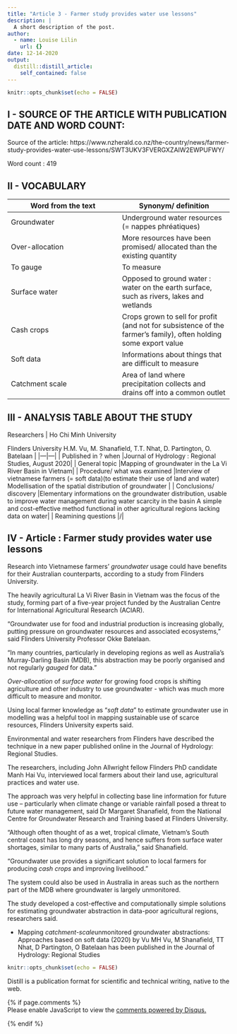 ```yaml
---
title: "Article 3 - Farmer study provides water use lessons"
description: |
  A short description of the post.
author:
  - name: Louise Lilin
    url: {}
date: 12-14-2020
output:
  distill::distill_article:
    self_contained: false
---
```


```r
knitr::opts_chunk$set(echo = FALSE)
```

## I - SOURCE OF THE ARTICLE WITH PUBLICATION DATE AND WORD COUNT:

Source of the article: https://www.nzherald.co.nz/the-country/news/farmer-study-provides-water-use-lessons/SWT3UKV3FVERGXZAIW2EWPUFWY/

Word count : 419

## II - VOCABULARY

| Word from the text  | Synonym/ definition  |
|---|---|
| Groundwater  | Underground water resources (= nappes phréatiques)  |
| Over-allocation  | More resources have been promised/ allocated than the existing quantity  |
| To gauge  | To measure  |
| Surface water  | Opposed to ground water : water on the earth surface, such as rivers, lakes and wetlands  |
| Cash crops  |Crops grown to sell for profit (and not for subsistence of the farmer’s family), often holding some export value|
| Soft data  |Informations about things that are difficult to measure|
| Catchment scale  |Area of land where precipitation collects and drains off into a common outlet|

## III - ANALYSIS TABLE ABOUT THE STUDY

| Researchers  | Ho Chi Minh University 
Flinders University 
H.M. Vu, M. Shanafield, T.T. Nhat, D. Partington, O. Batelaan  |
|---|---|
| Published in ? when  |Journal of Hydrology : Regional Studies, August 2020|
| General topic  |Mapping of groundwater in the La Vi River Basin in Vietnam|
| Procedure/ what was examined  |Interview of vietnamese farmers (= soft data)(to estimate their use of land and water)
Modellisation of the spatial distribution of groundwater |
| Conclusions/ discovery  |Elementary informations on the groundwater distribution, usable to improve water management during water scarcity in the basin
A simple and cost-effective method functional in other agricultural regions lacking data on water|
| Reamining questions  |/|

## IV - Article : Farmer study provides water use lessons

Research into Vietnamese farmers' *groundwater* usage could have benefits for their Australian counterparts, according to a study from Flinders University.

The heavily agricultural La Vi River Basin in Vietnam was the focus of the study, forming part of a five-year project funded by the Australian Centre for International Agricultural Research (ACIAR).

"Groundwater use for food and industrial production is increasing globally, putting pressure on groundwater resources and associated ecosystems," said Flinders University Professor Okke Batelaan.

"In many countries, particularly in developing regions as well as Australia's Murray-Darling Basin (MDB), this abstraction may be poorly organised and not regularly *gauged* for data."

*Over-allocation* of *surface water* for growing food crops is shifting agriculture and other industry to use groundwater - which was much more difficult to measure and monitor.

Using local farmer knowledge as "*soft data*" to estimate groundwater use in modelling was a helpful tool in mapping sustainable use of scarce resources, Flinders University experts said.

Environmental and water researchers from Flinders have described the technique in a new paper published online in the Journal of Hydrology: Regional Studies.

The researchers, including John Allwright fellow Flinders PhD candidate Manh Hai Vu, interviewed local farmers about their land use, agricultural practices and water use.

The approach was very helpful in collecting base line information for future use – particularly when climate change or variable rainfall posed a threat to future water management, said Dr Margaret Shanafield, from the National Centre for Groundwater Research and Training based at Flinders University.

"Although often thought of as a wet, tropical climate, Vietnam's South central coast has long dry seasons, and hence suffers from surface water shortages, similar to many parts of Australia," said Shanafield.

"Groundwater use provides a significant solution to local farmers for producing *cash crops* and improving livelihood."

The system could also be used in Australia in areas such as the northern part of the MDB where groundwater is largely unmonitored.

The study developed a cost-effective and computationally simple solutions for estimating groundwater abstraction in data-poor agricultural regions, researchers said.

- Mapping *catchment-scale*unmonitored groundwater abstractions: Approaches based on soft data (2020) by Vu MH Vu, M Shanafield, TT Nhat, D Partington, O Batelaan has been published in the Journal of Hydrology: Regional Studies


```r
knitr::opts_chunk$set(echo = FALSE)
```

Distill is a publication format for scientific and technical writing, native to the web.

{% if page.comments %}
<div id="disqus_thread"></div>
<script>

/**
*  RECOMMENDED CONFIGURATION VARIABLES: EDIT AND UNCOMMENT THE SECTION BELOW TO INSERT DYNAMIC VALUES FROM YOUR PLATFORM OR CMS.
*  LEARN WHY DEFINING THESE VARIABLES IS IMPORTANT: https://disqus.com/admin/universalcode/#configuration-variables*/
/*
var disqus_config = function () {
this.page.url = https://llilin.github.io/llilin_blog/posts/2020-12-14-article-3-farmer-study-provides-water-use-lessons/ ;  // Replace PAGE_URL with your page's canonical URL variable
this.page.identifier = article3; // Replace PAGE_IDENTIFIER with your page's unique identifier variable
};
*/
(function() { // DON'T EDIT BELOW THIS LINE
var d = document, s = d.createElement('script');
s.src = 'https://llilin.disqus.com/embed.js';
s.setAttribute('data-timestamp', +new Date());
(d.head || d.body).appendChild(s);
})();
</script>
<noscript>Please enable JavaScript to view the <a href="https://disqus.com/?ref_noscript">comments powered by Disqus.</a></noscript>
{% endif %}
